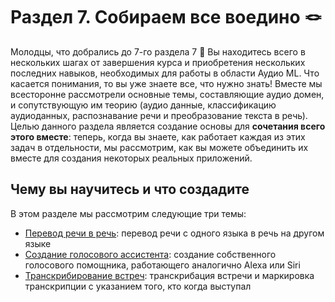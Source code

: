 # Раздел 7. Собираем все воедино 🪢

Молодцы, что добрались до 7-го раздела 7 🥳 Вы находитесь всего в нескольких шагах от завершения курса и приобретения нескольких последних
навыков, необходимых для работы в области Аудио ML. Что касается понимания, то вы уже знаете все, что нужно знать!
Вместе мы всесторонне рассмотрели основные темы, составляющие аудио домен, и сопутствующую им теорию 
(аудио данные, классификацию аудиоданных, распознавание речи и преобразование текста в речь). Целью данного раздела является создание основы
для **сочетания всего этого вместе**: теперь, когда вы знаете, как работает каждая из этих задач в отдельности, мы рассмотрим, как
вы можете объединить их вместе для создания некоторых реальных приложений. 

## Чему вы научитесь и что создадите

В этом разделе мы рассмотрим следующие три темы:

* [Перевод речи в речь](speech-to-speech): перевод речи с одного языка в речь на другом языке
* [Создание голосового ассистента](voice-assistant): создание собственного голосового помощника, работающего аналогично Alexa или Siri
* [Транскрибирование встреч](transcribe-meeting): транскрибация встречи и маркировка транскрипции с указанием того, кто когда выступал
